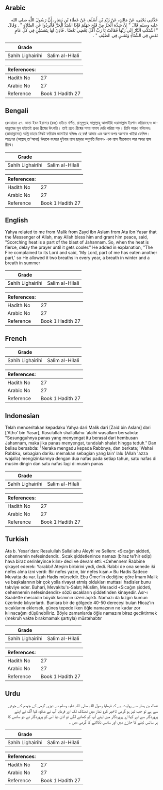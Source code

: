 ## Arabic


<div dir="rtl" lang="ar" style={{fontSize:'larger',backgroundColor:'#f8f9fa',padding:20}}>
حَدَّثَنِي يَحْيَى، عَنْ مَالِكٍ، عَنْ زَيْدِ بْنِ أَسْلَمَ، عَنْ عَطَاءِ بْنِ يَسَارٍ، أَنَّ رَسُولَ اللَّهِ صلى الله عليه وسلم قَالَ ‏"‏ إِنَّ شِدَّةَ الْحَرِّ مِنْ فَيْحِ جَهَنَّمَ فَإِذَا اشْتَدَّ الْحَرُّ فَأَبْرِدُوا عَنِ الصَّلاَةِ ‏"‏ ‏.‏ وَقَالَ ‏"‏ اشْتَكَتِ النَّارُ إِلَى رَبِّهَا فَقَالَتْ يَا رَبِّ أَكَلَ بَعْضِي بَعْضًا ‏.‏ فَأَذِنَ لَهَا بِنَفَسَيْنِ فِي كُلِّ عَامٍ نَفَسٍ فِي الشِّتَاءِ وَنَفَسٍ فِي الصَّيْفِ ‏"‏ ‏.‏
</div>
<div style={{backgroundColor:'#f8f9fa',padding:20, marginBottom: 10}}><table> <thead> <tr> <th>Grade</th> <th></th> </tr> </thead> <tbody> <tr><td>Sahih Lighairihi</td><td>Salim al-Hilali</td></tr></tbody></table><table> <thead> <tr> <th>References:</th> <th></th> </tr> </thead> <tbody><tr><td>Hadith No</td><td>27</td></tr><tr><td>Arabic No</td><td>27</td></tr><tr><td>Reference</td><td>Book 1 Hadith 27</td></tr></tbody></table></div>

## Bengali


<div dir="ltr" lang="bn" style={{fontSize:'larger',backgroundColor:'#f8f9fa',padding:20}}>
রেওয়ায়ত ২৭. আতা ইবন ইয়াসার (রহঃ) হইতে বর্ণিত, রাসূলুল্লাহ সাল্লাল্লাহু আলাইহি ওয়াসাল্লাম ইরশাদ করিয়াছেনঃ জাহান্নামের মূল হইতেই প্রখর গ্রীষ্মের উৎপত্তি। তাই প্রচণ্ড গ্রীষ্মের সময় নামায দেরি করিয়া পড়। তিনি আরও বলিলেনঃ (জাহান্নামের) অগ্নি তাহার নিকট ফরিয়াদ জানাইয়া বলিলঃ হে রব! আমার এক অংশ অপর অংশকে খাইয়া ফেলিল। অতঃপর (আল্লাহ্ তা'আলা) উহাকে বৎসরে দুইবার শ্বাস ছাড়ার অনুমতি দিলেন- এক শ্বাস শীতকালে আর অপর শ্বাস গ্রীষ্মে।
</div>
<div style={{backgroundColor:'#f8f9fa',padding:20, marginBottom: 10}}><table> <thead> <tr> <th>Grade</th> <th></th> </tr> </thead> <tbody> <tr><td>Sahih Lighairihi</td><td>Salim al-Hilali</td></tr></tbody></table><table> <thead> <tr> <th>References:</th> <th></th> </tr> </thead> <tbody><tr><td>Hadith No</td><td>27</td></tr><tr><td>Arabic No</td><td>27</td></tr><tr><td>Reference</td><td>Book 1 Hadith 27</td></tr></tbody></table></div>

## English


<div dir="ltr" lang="en" style={{fontSize:'larger',backgroundColor:'#f8f9fa',padding:20}}>
Yahya related to me from Malik from Zayd ibn Aslam from Ata ibn Yasar that the Messenger of Allah, may Allah bless him and grant him peace, said, "Scorching heat is a part of the blast of Jahannam. So, when the heat is fierce, delay the prayer until it gets cooler." He added in explanation, "The Fire complained to its Lord and said, 'My Lord, part of me has eaten another part,' so He allowed it two breaths in every year, a breath in winter and a breath in summer
</div>
<div style={{backgroundColor:'#f8f9fa',padding:20, marginBottom: 10}}><table> <thead> <tr> <th>Grade</th> <th></th> </tr> </thead> <tbody> <tr><td>Sahih Lighairihi</td><td>Salim al-Hilali</td></tr></tbody></table><table> <thead> <tr> <th>References:</th> <th></th> </tr> </thead> <tbody><tr><td>Hadith No</td><td>27</td></tr><tr><td>Arabic No</td><td>27</td></tr><tr><td>Reference</td><td>Book 1 Hadith 27</td></tr></tbody></table></div>

## French


<div dir="ltr" lang="fr" style={{fontSize:'larger',backgroundColor:'#f8f9fa',padding:20}}>

</div>
<div style={{backgroundColor:'#f8f9fa',padding:20, marginBottom: 10}}><table> <thead> <tr> <th>Grade</th> <th></th> </tr> </thead> <tbody> <tr><td>Sahih Lighairihi</td><td>Salim al-Hilali</td></tr></tbody></table><table> <thead> <tr> <th>References:</th> <th></th> </tr> </thead> <tbody><tr><td>Hadith No</td><td>27</td></tr><tr><td>Arabic No</td><td>27</td></tr><tr><td>Reference</td><td>Book 1 Hadith 27</td></tr></tbody></table></div>

## Indonesian


<div dir="ltr" lang="id" style={{fontSize:'larger',backgroundColor:'#f8f9fa',padding:20}}>
Telah menceritakan kepadaku Yahya dari Malik dari [Zaid bin Aslam] dari ['Atho' bin Yasar], Rasulullah shallallahu 'alaihi wasallam bersabda: "Sesungguhnya panas yang menyengat itu berasal dari hembusan Jahannam, maka jika panas menyengat, tundalah shalat hingga teduh." Dan beliau bersabda: "Neraka mengadu kepada Rabbnya, dan berkata; 'Wahai Rabbku, sebagian dariku memakan sebagian yang lain' lalu (Allah 'azza wajalla) mengizinkannya dengan dua nafas pada setiap tahun, satu nafas di musim dingin dan satu nafas lagi di musim panas
</div>
<div style={{backgroundColor:'#f8f9fa',padding:20, marginBottom: 10}}><table> <thead> <tr> <th>Grade</th> <th></th> </tr> </thead> <tbody> <tr><td>Sahih Lighairihi</td><td>Salim al-Hilali</td></tr></tbody></table><table> <thead> <tr> <th>References:</th> <th></th> </tr> </thead> <tbody><tr><td>Hadith No</td><td>27</td></tr><tr><td>Arabic No</td><td>27</td></tr><tr><td>Reference</td><td>Book 1 Hadith 27</td></tr></tbody></table></div>

## Turkish


<div dir="ltr" lang="tr" style={{fontSize:'larger',backgroundColor:'#f8f9fa',padding:20}}>
Ata b. Yesar'dan: Resulullah Sallallahu Aleyhi ve Sellem: «Sıcağın şiddeti, cehennemin nefesindendir.. Sıcak şiddetlenince namazı (biraz te'hir edip) hava biraz serinleyince kılın» dedi ve devam etti: «Cehennem Rabbine şikayet ederek: Yarabbi! Ateşim birbirini yedi, dedi. Rabbi de ona senede iki nefes alma izni verdi: Bir nefes yazın, bir nefes kışın.» Bu Hadis Sadece Muvatta da var. İzah Hadis mürseldir. Ebu Ömer'in dediğine göre İmam Malik ve başkalarının bir çok yolla rivayet etmiş oldukları muttasıl hadisler bunu takviye eder. Buhari, Mevakitu's-Salat; Müslim, Mesacid «Sıcağın şiddeti, cehennemin nefesindendir» sözü sıcakların şiddetinden kinayedir. Asr-ı Saadette mescidin büyük kısmının üzeri açıktı. Namazı da kızgın kumun üzerinde kılıyorlardı. Bunlara bir de gölgede 40-50 dereceyi bulan Hicaz'ın sıcaklarını eklersek, güneş tepede iken öğle namazının ne kadar zor kılınacağını düşünebiliriz. Böyle zamanlarda öğle namazını biraz geciktirmek (mekruh vakte bırakmamak şartıyla) müstehabtır
</div>
<div style={{backgroundColor:'#f8f9fa',padding:20, marginBottom: 10}}><table> <thead> <tr> <th>Grade</th> <th></th> </tr> </thead> <tbody> <tr><td>Sahih Lighairihi</td><td>Salim al-Hilali</td></tr></tbody></table><table> <thead> <tr> <th>References:</th> <th></th> </tr> </thead> <tbody><tr><td>Hadith No</td><td>27</td></tr><tr><td>Arabic No</td><td>27</td></tr><tr><td>Reference</td><td>Book 1 Hadith 27</td></tr></tbody></table></div>

## Urdu


<div dir="rtl" lang="ur" style={{fontSize:'larger',backgroundColor:'#f8f9fa',padding:20}}>
عطاء بن یسار سے روایت ہے کہ فرمایا رسول اللہ صلی اللہ علیہ وسلم نے تیزی گرمی کی جہنم کے جوش سے ہے تو جب تیز ہو گرمی تاخیر کرو نماز میں ٹھنڈک تک اور فرمایا آپ نے شکوہ کیا آگ نے اپنے پروردگار سے اور کہا اے پروردگار میں اپنے آپ کو کھانے لگی تو اذن دیا اس کو پروردگار نے دو سانس کا ہر سانس لینے کا جاڑے میں اور سانس نکالنے کا گرمی میں ۔
</div>
<div style={{backgroundColor:'#f8f9fa',padding:20, marginBottom: 10}}><table> <thead> <tr> <th>Grade</th> <th></th> </tr> </thead> <tbody> <tr><td>Sahih Lighairihi</td><td>Salim al-Hilali</td></tr></tbody></table><table> <thead> <tr> <th>References:</th> <th></th> </tr> </thead> <tbody><tr><td>Hadith No</td><td>27</td></tr><tr><td>Arabic No</td><td>27</td></tr><tr><td>Reference</td><td>Book 1 Hadith 27</td></tr></tbody></table></div>